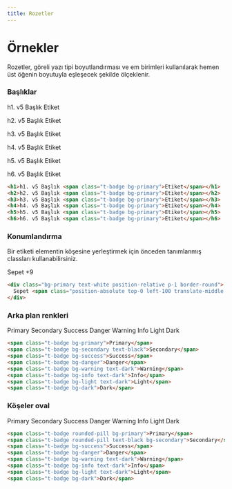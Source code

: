 ```yaml
---
title: Rozetler
---
```


# Örnekler
Rozetler, göreli yazı tipi boyutlandırması ve em birimleri kullanılarak hemen 
üst öğenin boyutuyla eşleşecek şekilde ölçeklenir.

### Başlıklar

<div class="p-2 bg-light">
<p class="h1 m-0">h1. v5 Başlık <span class="t-badge bg-primary">Etiket</span></p>
<p class="h2 m-0">h2. v5 Başlık <span class="t-badge bg-primary">Etiket</span></p>
<p class="h3 m-0">h3. v5 Başlık <span class="t-badge bg-primary">Etiket</span></p>
<p class="h4 m-0">h4. v5 Başlık <span class="t-badge bg-primary">Etiket</span></p>
<p class="h5 m-0">h5. v5 Başlık <span class="t-badge bg-primary">Etiket</span></p>
<p class="h6 m-0">h6. v5 Başlık <span class="t-badge bg-primary">Etiket</span></p>
</div>

```html
<h1>h1. v5 Başlık <span class="t-badge bg-primary">Etiket</span></h1>
<h2>h2. v5 Başlık <span class="t-badge bg-primary">Etiket</span></h2>
<h3>h3. v5 Başlık <span class="t-badge bg-primary">Etiket</span></h3>
<h4>h4. v5 Başlık <span class="t-badge bg-primary">Etiket</span></h4>
<h5>h5. v5 Başlık <span class="t-badge bg-primary">Etiket</span></h5>
<h6>h6. v5 Başlık <span class="t-badge bg-primary">Etiket</span></h6>
```

### Konumlandırma

Bir etiketi elementin köşesine yerleştirmek için önceden tanımlanmış classları kullanabilirsiniz.

<div class="d-flex bg-light py-2 px-1 border-round">
  <div class="bg-primary text-white position-relative p-1 border-round">
    Sepet <span class="position-absolute top-0 left-100 translate-middle t-badge bg-dark">+9</span>
  </div>
</div>

```html
<div class="bg-primary text-white position-relative p-1 border-round">
  Sepet <span class="position-absolute top-0 left-100 translate-middle t-badge bg-dark">+9</span>
</div>
```


### Arka plan renkleri

<div class="p-2 mb-2 border-round">
  <span class="t-badge bg-primary ml-1">Primary</span>
  <span class="t-badge bg-secondary text-black ml-1">Secondary</span>
  <span class="t-badge bg-success ml-1">Success</span>
  <span class="t-badge bg-danger ml-1">Danger</span>
  <span class="t-badge bg-warning text-dark ml-1">Warning</span>
  <span class="t-badge bg-info text-dark ml-1">Info</span>
  <span class="t-badge bg-light text-dark ml-1">Light</span>
  <span class="t-badge bg-dark ml-1">Dark</span>
</div>

```html
<span class="t-badge bg-primary">Primary</span>
<span class="t-badge bg-secondary text-black">Secondary</span>
<span class="t-badge bg-success">Success</span>
<span class="t-badge bg-danger">Danger</span>
<span class="t-badge bg-warning text-dark">Warning</span>
<span class="t-badge bg-info text-dark">Info</span>
<span class="t-badge bg-light text-dark">Light</span>
<span class="t-badge bg-dark">Dark</span>
```

### Köşeler oval


<div class="p-2 mb-2 border-round">
  <span class="t-badge rounded-pill bg-primary ml-1">Primary</span>
  <span class="t-badge rounded-pill bg-secondary text-black ml-1">Secondary</span>
  <span class="t-badge rounded-pill bg-success ml-1">Success</span>
  <span class="t-badge rounded-pill bg-danger ml-1">Danger</span>
  <span class="t-badge rounded-pill bg-warning text-dark ml-1">Warning</span>
  <span class="t-badge rounded-pill bg-info text-dark ml-1">Info</span>
  <span class="t-badge rounded-pill bg-light text-dark ml-1">Light</span>
  <span class="t-badge rounded-pill bg-dark ml-1">Dark</span>
</div>

```html
<span class="t-badge rounded-pill bg-primary">Primary</span>
<span class="t-badge rounded-pill text-black bg-secondary">Secondary</span>
<span class="t-badge bg-success">Success</span>
<span class="t-badge bg-danger">Danger</span>
<span class="t-badge bg-warning text-dark">Warning</span>
<span class="t-badge bg-info text-dark">Info</span>
<span class="t-badge bg-light text-dark">Light</span>
<span class="t-badge bg-dark">Dark</span>
```
